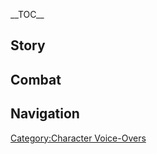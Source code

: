 {{CharacterTabs}}
{{LanguageTabs}}
{{Stub|1={{Meta/VO|rm=1}}}}
__TOC__
==Story==
{{VO/Story
|character           = Nahida
|language            = ja
|name                = ナヒーダ

<!-- Hello -->
|vo_01_01_title      = 初めまして…
|vo_01_01_subtitle   = Hello
|vo_01_01_file       = VO_{language}{character} Hello.ogg
|vo_01_01_tx         = 初めまして、かしら？ふふっ、あなたのことはもうずっと見ていたわ。私はナヒーダ。子供に見えるかもしれないけど、どの大人よりもこの世界を理解しているはずよ。ねえ、私の知識とあなたの見識を交換しない？
|vo_01_01_rm         = 

<!-- Chats -->
|vo_02_01_title      = 世間話・誘い
|vo_02_01_subtitle   = Chat: Invitation
|vo_02_01_file       = VO_{language}{character} Chat - Invitation.ogg
|vo_02_01_tx         = することがないなら、私が遊びに連れていってあげましょうか？
|vo_02_01_rm         = 
|vo_02_02_title      = 世間話・悩み事
|vo_02_02_subtitle   = Chat: Concerns
|vo_02_02_file       = VO_{language}{character} Chat - Concerns.ogg
|vo_02_02_tx         = 何か悩み事？一緒に考えてあげるわ。
|vo_02_02_rm         = 
|vo_02_03_title      = 世間話・体感
|vo_02_03_subtitle   = Chat: Feelings
|vo_02_03_file       = VO_{language}{character} Chat - Feelings.ogg
|vo_02_03_tx         = やっぱり自分の目で見てこそ、世界の美しさを感じられる。
|vo_02_03_rm         = 

<!-- Weather -->
|vo_03_01_title      = 雨の日…
|vo_03_01_subtitle   = When It Rains
|vo_03_01_file       = VO_{language}{character} When It Rains.ogg
|vo_03_01_tx         = 早く雨宿りしましょう。じゃないと、頭にキノコが生えるわよ。
|vo_03_01_rm         = 
|vo_03_02_title      = 雷の日…
|vo_03_02_subtitle   = When Thunder Strikes
|vo_03_02_file       = VO_{language}{character} When Thunder Strikes.ogg
|vo_03_02_tx         = 知ってる？雷鳴はね、生命の前奏なの。この大地も、きっとすぐ活気に満ち溢れるわ。
|vo_03_02_rm         = 
|vo_03_03_title      = 雪の日…
|vo_03_03_subtitle   = When It Snows
|vo_03_03_file       = VO_{language}{character} When It Snows.ogg
|vo_03_03_tx         = 聞こえた？空が万物に「お休みの時間」だって言っているわ。
|vo_03_03_rm         = 
|vo_03_04_title      = 晴れの日…
|vo_03_04_subtitle   = When the Sun Is Out
|vo_03_04_file       = VO_{language}{character} When the Sun Is Out.ogg
|vo_03_04_tx         = いい天気ね、暖かいわ。じきに辺りも賑やかになるわね。
|vo_03_04_rm         = 
|vo_03_05_title      = 風の日…
|vo_03_05_subtitle   = When It's Windy
|vo_03_05_file       = VO_{language}{character} When It's Windy.ogg
|vo_03_05_tx         = 宮殿に風は吹かない…あらっ、ごめんなさい。あなたにとっては当たり前の知識だったわね。
|vo_03_05_rm         = 

<!-- Greetings -->
|vo_04_01_title      = おはよう…
|vo_04_01_subtitle   = Good Morning
|vo_04_01_file       = VO_{language}{character} Good Morning.ogg
|vo_04_01_tx         = おはよう、はやく出発しましょう。この世界にあるほとんどのものは、「待ってはくれない」わ。
|vo_04_01_rm         = 
|vo_04_02_title      = こんにちは…
|vo_04_02_subtitle   = Good Afternoon
|vo_04_02_file       = VO_{language}{character} Good Afternoon.ogg
|vo_04_02_tx         = お昼休憩の時間ね。ミントベリージュースが飲みたいわ。太陽に関する物語二つと交換してくれないかしら？
|vo_04_02_rm         = 
|vo_04_03_title      = こんばんは…
|vo_04_03_friendship = 4
|vo_04_03_subtitle   = Good Evening
|vo_04_03_file       = VO_{language}{character} Good Evening.ogg
|vo_04_03_tx         = 日も暮れたし、そろそろ夜行性の大家族に舞台を譲ってあげないとね。
|vo_04_03_rm         = 
|vo_04_04_title      = おやすみ…
|vo_04_04_subtitle   = Good Night
|vo_04_04_file       = VO_{language}{character} Good Night.ogg
|vo_04_04_tx         = はやく寝なさい。安心して、甘い夢をあなたに用意したから。
|vo_04_04_rm         = 

<!-- About -->
|vo_05_01_title      = ナヒーダ自身について・見識
|vo_05_01_subtitle   = About {character}: Knowledge
|vo_05_01_file       = VO_{language}{character} About {character} - Knowledge.ogg
|vo_05_01_tx         = 烬寂海？あそこには何もないわ。キノシシの脳みそみたいに空っぽ。もちろん知っているわよ。えっ？た…確かに直接見たことがあるわけじゃない…だってあそこも、私には手の届かない場所だもの。
|vo_05_01_rm         = 
|vo_05_02_title      = ナヒーダ自身について・知識欲
|vo_05_02_friendship = 4
|vo_05_02_subtitle   = About {character}: Obsession
|vo_05_02_file       = VO_{language}{character} About {character} - Obsession.ogg
|vo_05_02_tx         = 神は人間に腹を満たせるだけの知識しか与えなかったのに、人間はそれを使って道具を作り、文字を書き、都市を育んだ。そして今や、星々と深淵にまで目を向けている…彼らは常にまったく新しい「知識」を生み出すから、本当に目が離せないわ。
|vo_05_02_rm         = 

<!-- About Us -->
|vo_06_01_title      = 物語について…
|vo_06_01_subtitle   = About Us: Story Time
|vo_06_01_file       = VO_{language}{character} About Us - Story Time.ogg
|vo_06_01_tx         = あなたが旅先で見てきたものは、私が学んだ知識よりもずっと素晴らしいものよ。しかも、いつでもそれについて質問ができて、その詳細を知られるなんて…本当に満足だわ。そうね、時間を無駄にしてはいけないわ。さ、話の続きを。
|vo_06_01_rm         = 
|vo_06_02_title      = 旅について…
|vo_06_02_friendship = 6
|vo_06_02_quest      = Akasha Pulses, the Kalpa Flame Rises
|vo_06_02_subtitle   = About Us: Journey
|vo_06_02_file       = VO_{language}{character} About Us - Journey.ogg
|vo_06_02_tx         = もう聞くだけじゃ満足できない。ずっと自分の足で行ってみたかったの。あなたは冒険の経験も豊富だし、私のガイドになってくれないかしら？あなたのこれからの物語…そのすべてを、私も感じていたいの。
|vo_06_02_rm         = 

<!-- Miscellany I -->
|vo_07_01_title      = 「神の目」について…
|vo_07_01_friendship = 4
|vo_07_01_subtitle   = About the [[Vision]]
|vo_07_01_file       = VO_{language}{character} About the Vision.ogg
|vo_07_01_tx         = 空に目が出来たのは、大地の美しさを見届けるため。なら、元から目を二つ持っている人間は、一体どんな状況で「神の目」を通して世界を見る必要があるのかしら？この質問の答え、頭の良いあなたならたどり着けるわよね？
|vo_07_01_rm         = 
|vo_07_02_title      = シェアしたいこと…
|vo_07_02_subtitle   = Something to Share
|vo_07_02_file       = VO_{language}{character} Something to Share.ogg
|vo_07_02_tx         = 多くの場合、身を切られるような痛みを味わって、初めて自身の怠惰や愚昧さ、無謀さ、傲慢さを直視できるようになる。でも、それを後悔する必要なんてまったくないわ。未来に起こりうるすべての可能性をすべて見通すことなんて、私たちにはできない。だから、こんな不器用な方法でしか知識を得られないの。いわば授業料と同じね、至って普通のことよ。
|vo_07_02_rm         = 
|vo_07_03_title      = 興味のあること・見たこともない花
|vo_07_03_subtitle   = Interesting Things: A Flower Yet to Blossom
|vo_07_03_file       = VO_{language}{character} Interesting Things - A Flower Yet to Blossom.ogg
|vo_07_03_tx         = スメールの砂漠は雨林より活気に欠けるように見えるでしょうけど、あそこは古くからの文明を背負い、安定した生態系を育んできたの。いつか雨林とのいざこざが終わったら、きっと見たこともないような花を咲かせてくれるはずよ。
|vo_07_03_rm         = 

<!-- About Others -->
|vo_08_01_title      = セノについて・ジョーク
|vo_08_01_friendship = 4
|vo_08_01_subtitle   = About [[Cyno]]: Jokes
|vo_08_01_file       = VO_{language}{character} About Cyno - Jokes.ogg
|vo_08_01_tx         = 彼の話すジョークは奥が深くて、なかなか面白いわ。え？意味の分からなかったものがある？なら、私が解説してあげるわ。
|vo_08_01_rm         = 

|vo_08_02_title      = セノについて・責務
|vo_08_02_friendship = 4
|vo_08_02_quest      = Akasha Pulses, the Kalpa Flame Rises
|vo_08_02_subtitle   = About Cyno: Duty
|vo_08_02_file       = VO_{language}{character} About Cyno - Duty.ogg
|vo_08_02_tx         = 秩序と正義の衝突に直面した時、絶対に揺るがない答えをいつも「大マハマトラ」が出せるとは限らない&mdash;&mdash;妥協すれば後戻りできなくなることは、彼自身が一番よく知っているはずよ。だからこそ、彼がいま本来の居場所に戻れたことは、スメール全体にとっても幸運なことなの。
|vo_08_02_rm         = 

|vo_08_03_title      = ティナリについて…
|vo_08_03_friendship = 4
|vo_08_03_subtitle   = About [[Tighnari]]
|vo_08_03_file       = VO_{language}{character} About Tighnari.ogg
|vo_08_03_tx         = 雨林が「死域」の侵蝕に対抗し、今でも活気に満ち溢れていられるのは、レンジャー長たちの働きがあってこそ。ティナリはその中でもずば抜けた存在よ。ただ…もう少しだけ優しい接し方をしてくれたら、新しいレンジャーの募集も捗るんだけど。
|vo_08_03_rm         = 

|vo_08_04_title      = コレイについて…
|vo_08_04_friendship = 4
|vo_08_04_subtitle   = About [[Collei]]
|vo_08_04_file       = VO_{language}{character} About Collei.ogg
|vo_08_04_tx         = 彼女のことは聞いたことがあるわ。そのタフな精神は宝石のように輝いていて、目を奪うものだった。あまりにも多くのことを経験してきたのね…彼女がスメールの豊かな緑に守られ、普通の女の子と同じように健康に成長できることを祈っているわ。
|vo_08_04_rm         = 

|vo_08_05_title      = アルハイゼンについて…
|vo_08_05_friendship = 4
|vo_08_05_subtitle   = About [[Alhaitham]]
|vo_08_05_file       = VO_{language}{character} About Alhaitham.ogg
|vo_08_05_tx         = 彼は遥か先を行く知識体系を持っていて、常に思考を巡らせている。もしかしたら、この世で彼に隠し通せるものなんてないのかもしれないわね。智者からすれば、平凡な人々の凡庸さは生まれ持っての過ちと言うけれど…本当にそう？私は…それら凡庸さも含めて「私たち」にとって不可欠な一部なのだと思っているわ。
|vo_08_05_rm         = 

|vo_08_06_title      = ニィロウについて…
|vo_08_06_friendship = 4
|vo_08_06_subtitle   = About [[Nilou]]
|vo_08_06_file       = VO_{language}{character} About Nilou.ogg
|vo_08_06_tx         = 昔、他の人の体を借りて、クラクサナリデビに踊りを見てほしいかどうか、彼女に聞いたことがあるの…実はもう何度もこっそり見たのだけれど…彼女の「花神誕祭」におけるパフォーマンスに敬意を示すためにも、理屈上は私が現場に居合わせる必要があるでしょう？でも結局、遠回しに断られてしまったの…うぅ、少し悲しいわ。
|vo_08_06_rm         = 

|vo_08_07_title      = ドリーについて…
|vo_08_07_friendship = 4
|vo_08_07_quest      = Akasha Pulses, the Kalpa Flame Rises
|vo_08_07_subtitle   = About [[Dori]]
|vo_08_07_file       = VO_{language}{character} About Dori.ogg
|vo_08_07_tx         = 彼女が私に初めて会った時、開口一番に「あなたの宮殿を気に入りましたわ、いくらなら売ってくださりますの？」と言われたわ。スラサタンナ聖処を売るなんてできないけど、その質問には確かに悩まされたわ。とても長い間考えたのだけれど、結局どれだけの値をつけるべきか分からなかったの…
|vo_08_07_rm         = 

|vo_08_08_title      = カーヴェについて…
|vo_08_08_friendship = 4
|vo_08_08_subtitle   = About [[Kaveh]]
|vo_08_08_file       = VO_{language}{character} About Kaveh.ogg
|vo_08_08_tx         = スメールの知恵を実践することにおいて、すでに彼の理解は本質にとても近いところまで辿り着いている。ただ惜しいことに、彼の把握している真実は、この国の主流にはなれないわ。え？彼って、アルハイゼンと同居しているの？この世にこんな可能性があったなんて…
|vo_08_08_rm         = 

|vo_08_09_title      = ファルザンについて…
|vo_08_09_friendship = 4
|vo_08_09_quest      = Akasha Pulses, the Kalpa Flame Rises
|vo_08_09_subtitle   = About [[Faruzan]]
|vo_08_09_file       = VO_{language}{character} About Faruzan.ogg
|vo_08_09_tx         = 彼女の体は、キングデシェレト遺跡に残留していた力に影響されてしまったの…まるで時間という大きな亀の背から落ちて、永遠に置き去りにされてしまったかのように。興味があるなら、あるいは…彼女を通して、過去のスメールの片隅を覗けるかもしれないわね。
|vo_08_09_rm         = 

|vo_08_10_title      = 俗世の七執政について・紹介
|vo_08_10_friendship = 4
|vo_08_10_quest      = Akasha Pulses, the Kalpa Flame Rises
|vo_08_10_subtitle   = About [[The Seven]]: Introduction
|vo_08_10_file       = VO_{language}{character} About The Seven -  Introduction.ogg
|vo_08_10_tx         = ずっとずっと昔、俗世の七執政は定期的に連絡を取り合っていたらしいわ。ただ、私だけは状況が特別だったから、そのことを覚えていない…スメールの混乱も一段落ついたし、そろそろ彼らともう一度会うべきよね。あなたのよく知っている神を、私に紹介してくれるかしら？
|vo_08_10_rm         = 

|vo_08_11_title      = 俗世の七執政について・ゲーム
|vo_08_11_friendship = 4
|vo_08_11_quest      = Akasha Pulses, the Kalpa Flame Rises
|vo_08_11_subtitle   = About The Seven: Games
|vo_08_11_file       = VO_{language}{character} About The Seven - Games.ogg
|vo_08_11_tx         = 一緒にゲームをすると、人と人との距離は一気に縮まるのだと聞いたわ。それは神も同じよ。いっそ、今度またみんなで集まった時には、「ケンケンパ」で遊ぶことを提案しようかしら？…やっぱりやめておくわ。小さなマスを書いて、自分の優勢を利用してみんなをいじめてるって思われたらいけないもの。
|vo_08_11_rm         = 

|vo_08_12_title      = 散兵について…
|vo_08_12_friendship = 4
|vo_08_12_quest      = Akasha Pulses, the Kalpa Flame Rises
|vo_08_12_subtitle   = About [[The Balladeer]]
|vo_08_12_file       = VO_{language}{character} About The Balladeer.ogg
|vo_08_12_tx         = 長きにわたって追い求めていた願いがようやく叶ったと思った時、彼の瞳に映るものは満足？それとも虚しさかしら？私たちは飛べないからこそ、空に焦がれる…彼にはきちんと考えてほしいものね、からっぽの空を抱いたその後に。
|vo_08_12_rm         = 

|vo_08_13_title      = フリーナについて…
|vo_08_13_friendship = 4
|vo_08_13_quest      = Masquerade of the Guilty
|vo_08_13_subtitle   = About [[Furina]]
|vo_08_13_file       = VO_{language}{character} About Furina.ogg
|vo_08_13_tx         = 知恵にとって重要なのは、何を知っているかではなく、何を変えられるか——人々はそう言うわ。間違いなく、あの「予言」はとうに世界樹に刻まれていた…まるで何も変わっていないように見えて、すべてが変わってしまった感じね。あなたも私も知っているように、彼女は世界の運命を変えるほど賢い人よ。
|vo_08_13_rm         = 

|vo_08_14_title      = ハボリムについて…
|vo_08_14_subtitle   = About [[Haborym]]
|vo_08_14_quest      = Incandescent Ode of Resurrection
|vo_08_14_friendship = 4
|vo_08_14_file       = VO_{language}{character} About Haborym.ogg
|vo_08_14_tx         = アビスは最も致命的な形でテイワットの地に現れるの。たとえば、スメールでは「禁忌の知識」、ナタでは魔物といった形でね。だから、スメールでの出来事はナタの参考にはなり得ない。彼女の役に立てなかったこと、申し訳ないと思っているわ。幸い、危機は去り、これから多くのナタ人がスメールを訪れることになるだろうと、彼女は言ってくれた。ナタ人が来たら、精一杯おもてなししようと思っているの。準備もばっちりよ。
|vo_08_14_rm         = 

<!-- More About -->
|vo_09_01_title      = ナヒーダを知る・1
|vo_09_01_subtitle   = More About {character}: I
|vo_09_01_file       = VO_{language}{character} More About {character} - 01.ogg
|vo_09_01_tx         = 私の過去なんてとても単調なものよ。聴いているうちに、きっと鉄砲フグが水を吸うみたいにあくびが抑えきれなくなるわ。でも、好奇心はとても貴重なものだから、私も無駄にはしたくない…そうね、私が今までに見た夢でも紹介しましょうか。
|vo_09_01_rm         = 
|vo_09_02_title      = ナヒーダを知る・2
|vo_09_02_friendship = 3
|vo_09_02_subtitle   = More About {character}: II
|vo_09_02_file       = VO_{language}{character} More About {character} - 02.ogg
|vo_09_02_tx         = 私の夢にはよく、植木鉢が現れるの。それに水や肥料をやると、いつも同じ花が咲く。収穫が完全に約束されたものだったら、花を育てる過程すら楽しめないでしょ？ふふっ、でも私の場合は少なくとも、花が咲くたびに飛んでくる蝶々の色が違うし、たまに蜂がいたりもするの。
|vo_09_02_rm         = 
|vo_09_03_title      = ナヒーダを知る・3
|vo_09_03_friendship = 4
|vo_09_03_subtitle   = More About {character}: III
|vo_09_03_file       = VO_{language}{character} More About {character} - 03.ogg
|vo_09_03_tx         = 私の夢にはよく、砂時計が現れるの。その中に少しだけ水を入れてかき混ぜて、落ちきるまでにどれくらいの時間を費やすか、それが前回と比べてどのくらい違うのかを眺めるのが好きよ。規則性も意味もないけれど、私の脳に蓄積された疲れを取り除いてくれる。もしかしたら、「何もない」ことこそが、この遊びの面白さなのかもしれないわね。
|vo_09_03_rm         = 
|vo_09_04_title      = ナヒーダを知る・4
|vo_09_04_friendship = 5
|vo_09_04_quest      = Akasha Pulses, the Kalpa Flame Rises
|vo_09_04_subtitle   = More About {character}: IV
|vo_09_04_file       = VO_{language}{character} More About {character} - 04.ogg
|vo_09_04_tx         = 私の夢にはよく、空き地が現れるの。どんなに周りの風景が変わっても、いつもその場所だけは一番重要な位置にある。変でしょ？かつてそこに何かがあったような気がするのだけど、夢境の権能を使ってさえも、答えは得られなかった。はぁ…まさか夢の中にも、私に制御できないものがあるなんて…
|vo_09_04_rm         = 
|vo_09_05_title      = ナヒーダを知る・5
|vo_09_05_friendship = 6
|vo_09_05_quest      = Akasha Pulses, the Kalpa Flame Rises
|vo_09_05_subtitle   = More About {character}: V
|vo_09_05_file       = VO_{language}{character} More About {character} - 05.ogg
|vo_09_05_tx         = 私の夢にはなんでもある。けれど唯一、人はいない。でもあなたと出会ってからは、段々と賑やかになってきたのよ。もしかしたらあなたは、私の夢における「ガイド」役で、夢に人情味をもたらすと同時に、私を籠から連れ出してくれたのかもしれないわね。ふふっ、行きましょう。これからの旅路は、あなたが導いてちょうだい。
|vo_09_05_rm         = 

<!-- Miscellany II -->
|vo_10_01_title      = ナヒーダの趣味…
|vo_10_01_subtitle   = {character}'s Hobbies...
|vo_10_01_file       = VO_{language}{character} Hobbies.ogg
|vo_10_01_tx         = こうしてあなたを見ること…これって趣味と言うべきなのかしら？あなたの一挙一動、そのすべてに興味をそそられるの。世界を旅する者として、あなたがどこから来て、どこへ向かい、どんな人に会い、どんな困難を乗り越えるか。そのすべてが私の追い求めている答えだわ。私のことは気にしないで…こうして、あなたをずっと観察させて。
|vo_10_01_rm         = 
|vo_10_02_title      = ナヒーダの悩み…
|vo_10_02_subtitle   = {character}'s Troubles...
|vo_10_02_file       = VO_{language}{character} Troubles.ogg
|vo_10_02_tx         = 私、自分では質問したり答えたりするのが得意だと思っていたけれど、次第に分かってきたことがあるの。分かっているのに分かっていないふりをする人がたくさんいて、彼らにとっては答えなんて何の役にも立たないってこと。人は年を重ねていくにつれて、疑問や答えに向き合う勇気を失っていくものなのかしら…
|vo_10_02_rm         = 
|vo_10_03_title      = 好きな食べ物…
|vo_10_03_subtitle   = Favorite Food
|vo_10_03_file       = VO_{language}{character} Favorite Food.ogg
|vo_10_03_tx         = もちろんナツメヤシキャンディよ。一つ食べるだけで物凄い速さで頭が回り出すから、なんだって解決できるわ。ただ唯一注意すべきなのは、キャンディの入っている瓶をあまり手の届きやすい場所に置かないことね。
|vo_10_03_rm         = 
|vo_10_04_title      = 嫌いな食べ物…
|vo_10_04_subtitle   = Least Favorite Food
|vo_10_04_file       = VO_{language}{character} Least Favorite Food.ogg
|vo_10_04_tx         = 海鮮というものは、果てのない暗闇の中に生まれ、私の知らない深海で育った…それを食べろだなんて、汚れた雲を飲み込めって言うようなものよ。
|vo_10_04_rm         = 

<!-- Receiving a Gift -->
|vo_11_01_title      = 贈り物を受け取る・1
|vo_11_01_subtitle   = Receiving a Gift: I
|vo_11_01_file       = VO_{language}{character} Receiving a Gift - 01.ogg
|vo_11_01_tx         = ありがとう。これほどにおいしい味は、永久にこの世界に残されるべきね。
|vo_11_01_rm         = 
|vo_11_02_title      = 贈り物を受け取る・2
|vo_11_02_subtitle   = Receiving a Gift: II
|vo_11_02_file       = VO_{language}{character} Receiving a Gift - 02.ogg
|vo_11_02_tx         = ふふっ。その気持ち、ちゃんと受け取ったわ。味も申し分なかった。
|vo_11_02_rm         = 
|vo_11_03_title      = 贈り物を受け取る・3
|vo_11_03_subtitle   = Receiving a Gift: III
|vo_11_03_file       = VO_{language}{character} Receiving a Gift - 03.ogg
|vo_11_03_tx         = そうね、例えて言えば…あなたもワンちゃんには野菜ジュースをあげないでしょ？
|vo_11_03_rm         = 

<!-- Birthday -->
|vo_12_01_title      = 誕生日…
|vo_12_01_subtitle   = Birthday
|vo_12_01_file       = VO_{language}{character} Birthday.ogg
|vo_12_01_tx         = よく考えたのだけど、あなたの誕生日を祝うには、少なくとも「花神誕祭」くらいは盛大にやらないと…えっ？大げさですって？でも、もう準備の手配も済んだし…行きましょう、一度きりでもいいから、きっと満足させてあげるわ！
|vo_12_01_rm         = 

<!-- Feelings About Ascension -->
|vo_13_01_title      = 突破した感想・起
|vo_13_01_ascension  = 1
|vo_13_01_subtitle   = Feelings About Ascension: Intro
|vo_13_01_file       = VO_{language}{character} Feelings About Ascension - 01.ogg
|vo_13_01_tx         = 頭が良くなったわ。
|vo_13_01_rm         = 
|vo_13_02_title      = 突破した感想・承
|vo_13_02_ascension  = 2
|vo_13_02_subtitle   = Feelings About Ascension: Building Up
|vo_13_02_file       = VO_{language}{character} Feelings About Ascension - 02.ogg
|vo_13_02_tx         = 考えが広がったわ。空と海さえ入ってしまうほどよ。
|vo_13_02_rm         = 
|vo_13_03_title      = 突破した感想・転
|vo_13_03_ascension  = 4
|vo_13_03_subtitle   = Feelings About Ascension: Climax
|vo_13_03_file       = VO_{language}{character} Feelings About Ascension - 03.ogg
|vo_13_03_tx         = この感覚…まるでサウマラタ蓮が蓮の葉を見つけ、珊瑚真珠が貝を見つけたみたい。
|vo_13_03_rm         = 
|vo_13_04_title      = 突破した感想・結
|vo_13_04_ascension  = 6
|vo_13_04_subtitle   = Feelings About Ascension: Conclusion
|vo_13_04_file       = VO_{language}{character} Feelings About Ascension - 04.ogg
|vo_13_04_tx         = 私を仲間にしてくれてありがとう。それだけでなく、こんなに多くの新しい知識を与えてくれた。これから先のあなたの旅路が、混乱に遮られないことを、知恵の神の名において祈るわ。
|vo_13_04_rm         = 
|vo_13_04_tl         = 
}}

==Combat==
{{Combat VO
|character              = Nahida
|language               = ja

<!-- Elemental Skill -->
|skill_1_tx             = 覚えたわよ。
|skill_1_rm             = Oboeta wa yo.

|skill_2_tx             = 蔓延りなさい。
|skill_2_rm             = Habikorinasai.

|skill_3_tx             = 痛くしちゃうかも。
|skill_3_rm             = Itaku shichau ka mo.

|skill_4_tx             = ふふっ！
|skill_4_rm             = Fufu'!

|skill_5_tx             = 手をつなぎましょう～
|skill_5_rm             = Te wo tsunagimashou~

|skill_6_tx             = ぜんぶ丸見えね。
|skill_6_rm             = Zenbu marumie ne.

<!-- Elemental Burst -->
|burst_1_tx             = 私のおうちにいらっしゃい。
|burst_1_rm             = Watakushi no o-uchi ni irasshai.

|burst_2_tx             = 知識を、あなたにも。
|burst_2_rm             = Chishiki wo, anata ni mo.

|burst_3_tx             = これこそが知恵の殿堂{{lmdash}}
|burst_3_rm             = Kore koso ga Chie no Dendou{{lmdash}}

<!-- Sprint Start -->
|sprint-s_1_file     = Sprint Start 01,Sprint Start 02,Sprint Start 03

<!-- Sprint End -->
|sprint-e_1_tx          = 

<!-- Deploying Wind Glider -->
|glider_1_file       = Deploying Wind Glider 01,Deploying Wind Glider 02,Deploying Wind Glider 03

<!-- Opening Treasure Chest -->
|chest_1_tx             = 賞賛すべき好奇心ね。
|chest_1_rm             = Shousan subeki koukishin ne.

|chest_2_tx             = 誰からの贈り物かしら？
|chest_2_rm             = Dare kara no okurimono kashira?

|chest_3_tx             = 欲しいものはあった？
|chest_3_rm             = Hoshii mono wa atta?

<!-- Low HP -->
|low-hp_1_tx            = 方策を変えましょう。
|low-hp_1_rm            = Housaku wo kaemashou.

|low-hp_2_tx            = もうやめてちょうだい！
|low-hp_2_rm            = Mou yamete choudai!

|low-hp_3_tx            = 賢明とはいいがたいわ…
|low-hp_3_rm            = Kenmei to wa iigatai wa...

<!-- Ally at Low HP -->
|ally-low-hp_1_tx       = 私が何とかするわ。
|ally-low-hp_1_rm       = Watakushi ga nantoka suru wa.

|ally-low-hp_2_tx       = やせ我慢しないで。
|ally-low-hp_2_rm       = Yasegaman shinaide.

<!-- Fallen -->
|fallen_1_tx            = 命は…いつか尽きるもの…
|fallen_1_rm            = Inochi wa... itsuka tsukiru mono...

|fallen_2_tx            = 枯れしぼむ刻…
|fallen_2_rm            = Kareshibomu toki...

|fallen_3_tx            = 私には…分からない…
|fallen_3_rm            = Watakushi ni wa... wakaranai...

<!-- Light Hit Taken -->
|hit-l_1_file           = Light Hit Taken 01,Light Hit Taken 02,Light Hit Taken 03,Light Hit Taken 04,Light Hit Taken 05,Light Hit Taken 06

<!-- Heavy Hit Taken -->
|hit-h_1_tx             = 痛いっ…
|hit-h_1_rm             = Itai'...

|hit-h_2_tx             = めまいが…
|hit-h_2_rm             = Memai ga...
|hit-h_3_file           = Heavy Hit Taken 03,Heavy Hit Taken 04,Heavy Hit Taken 05,Heavy Hit Taken 06

<!-- Joining Party-->
|join_1_tx              = ずいぶん待ってたのよ。
|join_1_rm              = Zuibun matteta no yo.

|join_2_tx              = まだ行ったことのない場所がたくさんあるの。
|join_2_rm              = Mada itta koto no nai basho ga takusan aru no.

|join_3_tx              = また見識を広められそうね。
|join_3_rm              = Mata kenshiki wo hiromeraresou ne.

<!-- Character Idles -->
|idle_1_file            = Standby 02

<!-- Light Attack -->
|atk-l_1_file           = Light Attack 01,Light Attack 02,Light Attack 03,Light Attack 04,Light Attack 05,Light Attack 06,Light Attack 07

<!-- Mid Attack -->
|atk-m_1_file           = Mid Attack 01,Mid Attack 02,Mid Attack 03

<!-- Heavy Attack -->
|atk-h_1_file           = Heavy Attack 01,Heavy Attack 02,Heavy Attack 03

<!-- Climbing -->
|climb_1_file           = Climbing 01,Climbing 02,Climbing 03

<!-- Climbing Breath -->
|climb-b_1_file         = Climbing Breath 01,Climbing Breath 02,Climbing Breath 03

<!-- Jumping -->
|jump_1_file            = Jumping 01,Jumping 02,Jumping 03,Jumping 04,Jumping 05
}}
<!--
==Translation Notes==
{{Reflist|group=TN •}}
-->

==Navigation==
{{Character Navbox|VO-JA}}

[[Category:Character Voice-Overs]]